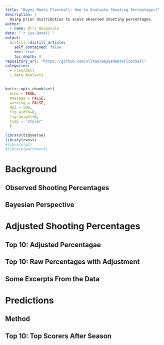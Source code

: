 ```yaml
---
title: "Bayes Meets Floorball: How to Evaluate Shooting Percentages?"
description: |
  Using prior distribution to scale observed shooting percentages.
author:
  - name: Olli Haapasalo
date: "`r Sys.Date()`"
output:
  distill::distill_article:
    self_contained: false
    toc: true
    toc_depth: 3
repository_url: "https://github.com/ollhaa/BayesMeetsFloorball"
categories:
  - Floorball
  - Data Analysis
---
```



```r
knitr::opts_chunk$set(
  echo = TRUE, 
  message = FALSE, 
  warning = FALSE, 
  dpi = 500, 
  fig.width=8, 
  fig.height=8,
  tidy = 'styler'
  )

library(tidyverse)
library(rvest)
#library(gt)
#library(patchwork)

```



# Background

## Observed Shooting Percentages

## Bayesian Perspective


# Adjusted Shooting Percentages

## Top 10: Adjusted Percentagae

## Top 10: Raw Percentages with Adjustment

## Some Excerpts From the Data


# Predictions

## Method

## Top 10: Top Scorers After Season
